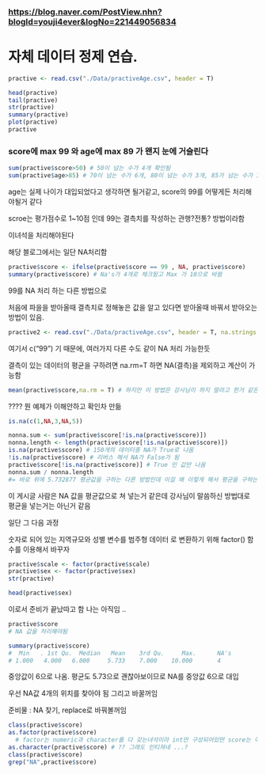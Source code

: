 ### <https://blog.naver.com/PostView.nhn?blogId=youji4ever&logNo=221449056834>

# 자체 데이터 정제 연습.

```r
practive <- read.csv("./Data/practiveAge.csv", header = T)

head(practive)
tail(practive)
str(practive)
summary(practive)
plot(practive)
practive
```

### score에 max 99 와 age에 max 89 가 왠지 눈에 거슬린다

```r
sum(practive$score>50) # 50이 넘는 수가 4개 확인됨
sum(practive$age>85) # 70이 넘는 수가 6개, 80이 넘는 수가 3개, 85가 넘는 수가 1개

```

age는 실제 나이가 대입되었다고 생각하면 될거같고, score의 99를 어떻게든 처리해야될거 같다

scroe는 평가점수로 1\~10점 인데 99는 결측치를 작성하는 관행?전통? 방법이라함

이녀석을 처리해야된다

해당 블로그에서는 일단 NA처리함

```r
practive$score <- ifelse(practive$score == 99 , NA, practive$score)
summary(practive$score) # Na's가 4개로 체크됬고 Max 가 10으로 바뀜 
```

99를 NA 처리 하는 다른 방법으로

처음에 파을을 받아올때 결측치로 정해놓은 값을 알고 있다면 받아올때 바꿔서 받아오는 방법이 있음.

```r
practive2 <- read.csv("./Data/practiveAge.csv", header = T, na.strings = c("99"))
```

여기서 c("99") 기 때문에, 여러가지 다른 수도 같이 NA 처리 가능한듯

결측이 있는 데이터의 평균을 구하려면 na.rm=T 하면 NA(결측)을 제외하고 계산이 가능함

```r
mean(practive$score,na.rm = T) # 하지만 이 방법은 강사님이 하지 말라고 한거 같은데 ..
```

???? 뭔 예제가 이해안하고 확인차 만듦

```r
is.na(c(1,NA,3,NA,5))

nonna.sum <- sum(practive$score[!is.na(practive$score)])
nonna.length <- length(practive$score[!is.na(practive$score)])
is.na(practive$score) # 150개의 데이터중 NA가 True로 나옴
!is.na(practive$score) # 리버스 해서 NA가 False가 됨 
practive$score[!is.na(practive$score)] # True 인 값만 나옴 
nonna.sum / nonna.length 
#= 바로 위에 5.732877 평균값을 구하는 다른 방법인데 이걸 왜 이렇게 해서 평균을 구하는지 몰겠네
```

이 게시글 사람은 NA 값을 평균값으로 쳐 넣는거 같은데 강사님이 말씀하신 방법대로 평균을 넣는거는 아닌거 같음

일단 그 다음 과정

숫자로 되어 있는 지역규모와 성별 변수를 범주형 데이터 로 변환하기 위해 factor() 함수를 이용해서 바꾸자

```r
practive$scale <- factor(practive$scale)
practive$sex <- factor(practive$sex)
str(practive)

head(practive$sex)
```

이로서 준비가 끝났따고 함 나는 아직임 ..

```r
practive$score
# NA 값을 처리해야됨

summary(practive$score)
#  Min   . 1st Qu.  Median   Mean    3rd Qu.     Max.      NA's 
# 1.000   4.000   6.000     5.733    7.000    10.000       4 

```

중앙값이 6으로 나옴. 평균도 5.73으로 괜찮아보이므로 NA를 중앙값 6으로 대입

우선 NA값 4개의 위치를 찾아야 됨 그리고 바꿀꺼임

준비물 : NA 찾기, replace로 바꿔볼꺼임

```r
class(practive$score)
as.factor(practive$score) 
  # factor는 numeric과 character를 다 갖는녀석이라 int만 구성되어있떤 score는 여전히 int 라서 grep이 안되는듯 
as.character(practive$score) # ?? 그래도 인티져네 ...?
class(practive$score) 
grep("NA",practive$score)
```
